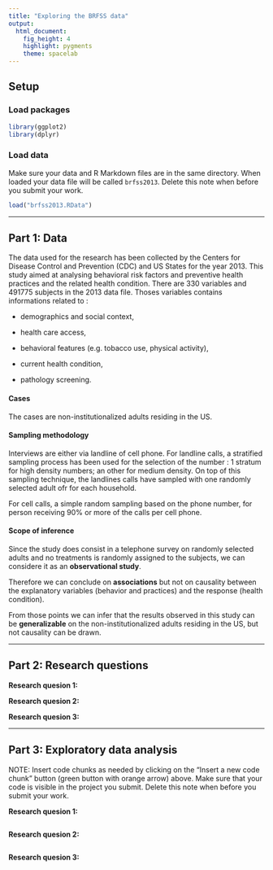 ```yaml
---
title: "Exploring the BRFSS data"
output: 
  html_document: 
    fig_height: 4
    highlight: pygments
    theme: spacelab
---
```


## Setup

### Load packages

```r
library(ggplot2)
library(dplyr)
```

### Load data

Make sure your data and R Markdown files are in the same directory. When loaded
your data file will be called `brfss2013`. Delete this note when before you submit 
your work. 

```r
load("brfss2013.RData")
```



* * *

## Part 1: Data

The data used for the research has been collected by the Centers for Disease Control and Prevention (CDC) and US States for the year 2013. This study aimed at analysing behavioral risk factors and preventive health practices and the related health condition. There are 330 variables and 491775 subjects in the 2013 data file. Thoses variables contains informations related to :

- demographics and social context,

- health care access,

- behavioral features (e.g. tobacco use, physical activity),

- current health condition, 

- pathology screening.


#### Cases
The cases are non-institutionalized adults residing in the US.

#### Sampling methodology

Interviews are either via landline of cell phone.
For landline calls, a stratified sampling process has been used for the selection of the number : 1 stratum for high density numbers; an other for medium density.
On top of this sampling technique, the landlines calls have sampled with one randomly selected adult ofr for each household.

For cell calls, a simple random sampling based on the phone number, for person receiving  90% or more of the calls per cell phone.

#### Scope of inference

Since the study does consist in a telephone survey on randomly selected adults and no treatments is randomly assigned to the subjects, we can considere it as an **observational study**.

Therefore we can conclude on **associations** but not on causality between the explanatory variables (behavior and practices) and the response (health condition).

From those points we can infer that the results observed in this study can be **generalizable** on the non-institutionalized adults residing in the US, but not causality can be drawn.



* * *

## Part 2: Research questions

**Research quesion 1:**

**Research quesion 2:**

**Research quesion 3:**


* * *

## Part 3: Exploratory data analysis

NOTE: Insert code chunks as needed by clicking on the "Insert a new code chunk" 
button (green button with orange arrow) above. Make sure that your code is visible
in the project you submit. Delete this note when before you submit your work.

**Research quesion 1:**

```r

```



**Research quesion 2:**

```r

```



**Research quesion 3:**

```r

```

